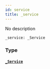 ```yaml
---
id: service
title: _service
---
```


No description

```graphql
_service: _Service

```

### Type

#### [`_Service`](/developer/api-reference/objects/service.mdx)
